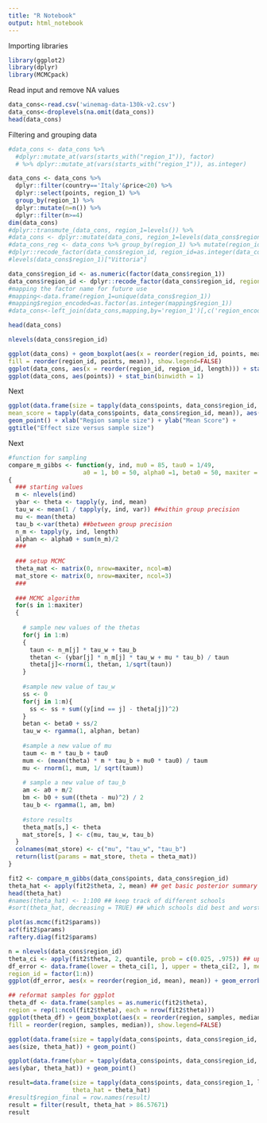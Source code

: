 ```yaml
---
title: "R Notebook"
output: html_notebook
---
```

Importing libraries
```r
library(ggplot2)
library(dplyr)
library(MCMCpack)
```
Read input and remove NA values

```r
data_cons<-read.csv('winemag-data-130k-v2.csv')
data_cons<-droplevels(na.omit(data_cons))
head(data_cons)
```

Filtering and grouping data
```r
#data_cons <- data_cons %>%
  #dplyr::mutate_at(vars(starts_with("region_1")), factor) 
  # %>% dplyr::mutate_at(vars(starts_with("region_1")), as.integer) 

data_cons <- data_cons %>% 
  dplyr::filter(country=='Italy'&price<20) %>%
  dplyr::select(points, region_1) %>%
  group_by(region_1) %>% 
  dplyr::mutate(n=n()) %>%
  dplyr::filter(n>=4)
dim(data_cons)
#dplyr::transmute_(data_cons, region_1=levels()) %>%
#data_cons <- dplyr::mutate(data_cons, region_1=levels(data_cons$region_1)[data_cons$region_1]) 
#data_cons_reg <- data_cons %>% group_by(region_1) %>% mutate(region_id=factor(region_1))
#dplyr::recode_factor(data_cons$region_id, region_id=as.integer(data_cons$region_id))
#levels(data_cons$region_1)["Vittoria"]

data_cons$region_id <- as.numeric(factor(data_cons$region_1))
data_cons$region_id <- dplyr::recode_factor(data_cons$region_id, region_id=data_cons$region_id)
#mapping the factor name for future use
#mapping<-data.frame(region_1=unique(data_cons$region_1))
#mapping$region_encoded=as.factor(as.integer(mapping$region_1))
#data_cons<-left_join(data_cons,mapping,by='region_1')[,c('region_encoded','points', 'n')]

head(data_cons)
```
```r
nlevels(data_cons$region_id)
```

```r
ggplot(data_cons) + geom_boxplot(aes(x = reorder(region_id, points, mean), points,
fill = reorder(region_id, points, mean)), show.legend=FALSE)
ggplot(data_cons, aes(x = reorder(region_id, region_id, length))) + stat_count()
ggplot(data_cons, aes(points)) + stat_bin(binwidth = 1)
```
Next
```r
ggplot(data.frame(size = tapply(data_cons$points, data_cons$region_id, length),
mean_score = tapply(data_cons$points, data_cons$region_id, mean)), aes(size, mean_score)) +
geom_point() + xlab("Region sample size") + ylab("Mean Score") +
ggtitle("Effect size versus sample size")
```
Next
```r
#function for sampling
compare_m_gibbs <- function(y, ind, mu0 = 85, tau0 = 1/49, 
                     a0 = 1, b0 = 50, alpha0 =1, beta0 = 50, maxiter = 500)
{
  ### starting values
  m <- nlevels(ind)
  ybar <- theta <- tapply(y, ind, mean)
  tau_w <- mean(1 / tapply(y, ind, var)) ##within group precision
  mu <- mean(theta)
  tau_b <-var(theta) ##between group precision
  n_m <- tapply(y, ind, length)
  alphan <- alpha0 + sum(n_m)/2
  ###
  
  ### setup MCMC
  theta_mat <- matrix(0, nrow=maxiter, ncol=m)
  mat_store <- matrix(0, nrow=maxiter, ncol=3)
  ###
  
  ### MCMC algorithm
  for(s in 1:maxiter) 
  {
    
    # sample new values of the thetas
    for(j in 1:m) 
    {
      taun <- n_m[j] * tau_w + tau_b
      thetan <- (ybar[j] * n_m[j] * tau_w + mu * tau_b) / taun
      theta[j]<-rnorm(1, thetan, 1/sqrt(taun))
    }
    
    #sample new value of tau_w
    ss <- 0
    for(j in 1:m){
      ss <- ss + sum((y[ind == j] - theta[j])^2)
    }
    betan <- beta0 + ss/2
    tau_w <- rgamma(1, alphan, betan)
    
    #sample a new value of mu
    taum <- m * tau_b + tau0
    mum <- (mean(theta) * m * tau_b + mu0 * tau0) / taum
    mu <- rnorm(1, mum, 1/ sqrt(taum)) 
    
    # sample a new value of tau_b
    am <- a0 + m/2
    bm <- b0 + sum((theta - mu)^2) / 2
    tau_b <- rgamma(1, am, bm)
    
    #store results
    theta_mat[s,] <- theta
    mat_store[s, ] <- c(mu, tau_w, tau_b)
  }
  colnames(mat_store) <- c("mu", "tau_w", "tau_b")
  return(list(params = mat_store, theta = theta_mat))
}

```

```r
fit2 <- compare_m_gibbs(data_cons$points, data_cons$region_id)
theta_hat <- apply(fit2$theta, 2, mean) ## get basic posterior summary
head(theta_hat)
#names(theta_hat) <- 1:100 ## keep track of different schools
#sort(theta_hat, decreasing = TRUE) ## which schools did best and worst?
```
```r
plot(as.mcmc(fit2$params))
acf(fit2$params)
raftery.diag(fit2$params)
```

```r
n = nlevels(data_cons$region_id)
theta_ci <- apply(fit2$theta, 2, quantile, prob = c(0.025, .975)) ## upper/lower bounds for thetas
df_error <- data.frame(lower = theta_ci[1, ], upper = theta_ci[2, ], mean = theta_hat,
region_id = factor(1:n))
ggplot(df_error, aes(x = reorder(region_id, mean), mean)) + geom_errorbar(aes(ymin = lower, ymax = upper))
```

```r
## reformat samples for ggplot
theta_df <- data.frame(samples = as.numeric(fit2$theta),
region = rep(1:ncol(fit2$theta), each = nrow(fit2$theta)))
ggplot(theta_df) + geom_boxplot(aes(x = reorder(region, samples, median), samples,
fill = reorder(region, samples, median)), show.legend=FALSE)
```

```r
ggplot(data.frame(size = tapply(data_cons$points, data_cons$region_id, length), theta_hat = theta_hat),
aes(size, theta_hat)) + geom_point()

ggplot(data.frame(ybar = tapply(data_cons$points, data_cons$region_id, mean), theta_hat = theta_hat),
aes(ybar, theta_hat)) + geom_point()
```

```r
result=data.frame(size = tapply(data_cons$points, data_cons$region_1, length),
                  theta_hat = theta_hat)
#result$region_final = row.names(result)
result = filter(result, theta_hat > 86.57671)
result
```

